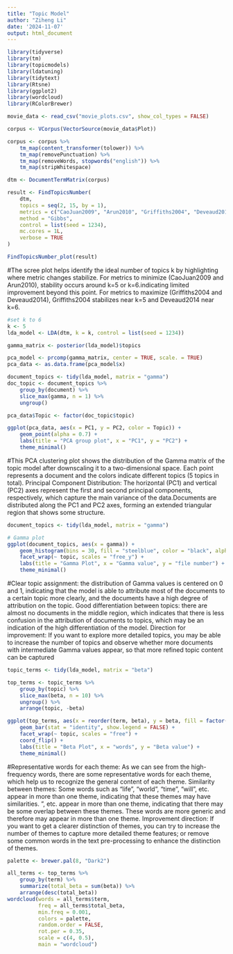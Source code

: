 ---
title: "Topic Model"
author: "Ziheng Li"
date: '2024-11-07'
output: html_document
---

```{r}
library(tidyverse)
library(tm)            
library(topicmodels)    
library(ldatuning)      
library(tidytext)       
library(Rtsne)          
library(ggplot2)
library(wordcloud)
library(RColorBrewer) 

```

```{r}
movie_data <- read_csv("movie_plots.csv", show_col_types = FALSE)

corpus <- VCorpus(VectorSource(movie_data$Plot))

corpus <- corpus %>%
    tm_map(content_transformer(tolower)) %>%
    tm_map(removePunctuation) %>%
    tm_map(removeWords, stopwords("english")) %>%
    tm_map(stripWhitespace)

dtm <- DocumentTermMatrix(corpus)

```

```{r}
result <- FindTopicsNumber(
    dtm,
    topics = seq(2, 15, by = 1),  
    metrics = c("CaoJuan2009", "Arun2010", "Griffiths2004", "Deveaud2014"),
    method = "Gibbs",
    control = list(seed = 1234),
    mc.cores = 1L,
    verbose = TRUE
)

FindTopicsNumber_plot(result)

```
#The scree plot helps identify the ideal number of topics k by highlighting where metric changes stabilize. For metrics to minimize (CaoJuan2009 and Arun2010), stability occurs around k=5 or k=6.indicating limited improvement beyond this point. For metrics to maximize (Griffiths2004 and Deveaud2014), Griffiths2004 stabilizes near k=5 and Deveaud2014 near k=6.

```{r}
#set k to 6
k <- 5
lda_model <- LDA(dtm, k = k, control = list(seed = 1234))

```

```{r}
gamma_matrix <- posterior(lda_model)$topics

pca_model <- prcomp(gamma_matrix, center = TRUE, scale. = TRUE)
pca_data <- as.data.frame(pca_model$x)

document_topics <- tidy(lda_model, matrix = "gamma")
doc_topic <- document_topics %>%
    group_by(document) %>%
    slice_max(gamma, n = 1) %>%
    ungroup()

pca_data$Topic <- factor(doc_topic$topic)

ggplot(pca_data, aes(x = PC1, y = PC2, color = Topic)) +
    geom_point(alpha = 0.7) +
    labs(title = "PCA group plot", x = "PC1", y = "PC2") +
    theme_minimal()

```
#This PCA clustering plot shows the distribution of the Gamma matrix of the topic model after downscaling it to a two-dimensional space. Each point represents a document and the colors indicate different topics (5 topics in total). Principal Component Distribution: The horizontal (PC1) and vertical (PC2) axes represent the first and second principal components, respectively, which capture the main variance of the data.Documents are distributed along the PC1 and PC2 axes, forming an extended triangular region that shows some structure.

```{r}
document_topics <- tidy(lda_model, matrix = "gamma")

# Gamma plot
ggplot(document_topics, aes(x = gamma)) +
    geom_histogram(bins = 30, fill = "steelblue", color = "black", alpha = 0.7) +
    facet_wrap(~ topic, scales = "free_y") +
    labs(title = "Gamma Plot", x = "Gamma value", y = "file number") +
    theme_minimal()

```
#Clear topic assignment: the distribution of Gamma values is centered on 0 and 1, indicating that the model is able to attribute most of the documents to a certain topic more clearly, and the documents have a high degree of attribution on the topic. Good differentiation between topics: there are almost no documents in the middle region, which indicates that there is less confusion in the attribution of documents to topics, which may be an indication of the high differentiation of the model. Direction for improvement: If you want to explore more detailed topics, you may be able to increase the number of topics and observe whether more documents with intermediate Gamma values appear, so that more refined topic content can be captured


```{r}

topic_terms <- tidy(lda_model, matrix = "beta")

top_terms <- topic_terms %>%
    group_by(topic) %>%
    slice_max(beta, n = 10) %>%
    ungroup() %>%
    arrange(topic, -beta)

ggplot(top_terms, aes(x = reorder(term, beta), y = beta, fill = factor(topic))) +
    geom_bar(stat = "identity", show.legend = FALSE) +
    facet_wrap(~ topic, scales = "free") +
    coord_flip() +
    labs(title = "Beta Plot", x = "words", y = "Beta value") +
    theme_minimal()


```
#Representative words for each theme: As we can see from the high-frequency words, there are some representative words for each theme, which help us to recognize the general content of each theme. Similarity between themes: Some words such as “life”, “world”, “time”, “will”, etc. appear in more than one theme, indicating that these themes may have similarities. ”, etc. appear in more than one theme, indicating that there may be some overlap between these themes. These words are more generic and therefore may appear in more than one theme. Improvement direction: If you want to get a clearer distinction of themes, you can try to increase the number of themes to capture more detailed theme features; or remove some common words in the text pre-processing to enhance the distinction of themes.

```{r}
palette <- brewer.pal(8, "Dark2")  

all_terms <- top_terms %>%
    group_by(term) %>%
    summarize(total_beta = sum(beta)) %>%
    arrange(desc(total_beta))
wordcloud(words = all_terms$term, 
          freq = all_terms$total_beta, 
          min.freq = 0.001, 
          colors = palette,          
          random.order = FALSE, 
          rot.per = 0.35, 
          scale = c(4, 0.5),
          main = "wordcloud")

```

